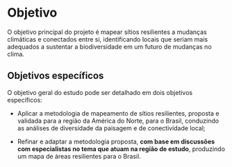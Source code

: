 # Objetivo

O objetivo principal do projeto é mapear sítios resilientes a mudanças climáticas e conectados entre si, identificando locais que seriam mais adequados a sustentar a biodiversidade em um futuro de mudanças no clima. 

## Objetivos específicos

O objetivo geral do estudo pode ser detalhado em dois objetivos específicos: 

+ Aplicar a metodologia de mapeamento de sítios resilientes, proposta e validada para a região da América do Norte, para o Brasil, conduzindo as análises de diversidade da paisagem e de conectividade local;

+ Refinar e adaptar a metodologia proposta, __com base em discussões com especialistas no tema que atuam na região de estudo__, produzindo um mapa de áreas resilientes para o Brasil.

